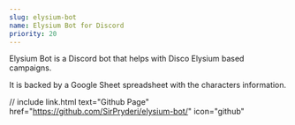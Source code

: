 ```yaml
---
slug: elysium-bot
name: Elysium Bot for Discord
priority: 20
---
```


Elysium Bot is a Discord bot that helps with Disco Elysium based campaigns.

It is backed by a Google Sheet spreadsheet with the characters information.

// include link.html text="Github Page" href="https://github.com/SirPryderi/elysium-bot/" icon="github"
